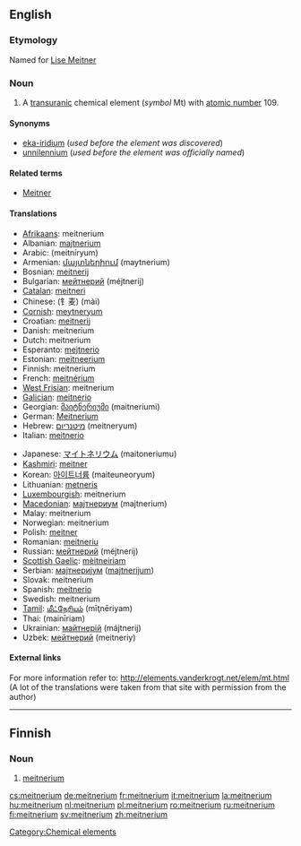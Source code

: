 {{see|Meitnerium}}
{{wikipedia}}
==English==

{{elements|Mt|hassium|Hs|darmstadtium|Ds}}

===Etymology===
Named for [[w:Lise Meitner|Lise Meitner]]

===Noun===
{{en-noun|-}}

# A [[transuranic]] chemical element (''symbol'' Mt) with [[atomic number]] 109.

====Synonyms====
* [[eka-iridium]] (''used before the element was discovered'')
* [[unnilennium]] (''used before the element was officially named'')

====Related terms====
* [[w:Lise Meitner|Meitner]]

====Translations====
{{top}}
* [[Afrikaans]]: meitnerium
* Albanian: [[majtnerium]]
* Arabic: {{Arab|[[ميتنريوم]]}} (meitníryum) {{m}}
* Armenian: [[մայտներիում]] (maytnerium)
* Bosnian: [[meitnerij]]
* Bulgarian: [[мейтнерий]] (méjtnerij) {{m}}
* [[Catalan]]: [[meitneri]]
* Chinese: (钅麦) (mài)
* [[Cornish]]: [[meytneryum]]
* Croatian: [[meitnerij]]
* Danish: meitnerium
* Dutch: meitnerium {{n}}
* Esperanto: [[mejtnerio]]
* Estonian: [[meitneerium]]
* Finnish: meitnerium
* French: [[meitnérium]] {{m}}
* [[West Frisian]]: meitnerium
* [[Galician]]: [[meitnerio]]
* Georgian: [[მაიტნერიუმი]] (maitneriumi)
* German: [[Meitnerium]] {{n}}
* Hebrew: [[מיטנריום]] (meitneryum)
* Italian: [[meitnerio]] {{m}}
{{mid}}
* Japanese: [[マイトネリウム]] (maitoneriumu)
* [[Kashmiri]]: [[meitner]]
* Korean: [[마이트너륨]] (maiteuneoryum)
* Lithuanian: [[metneris]]
* [[Luxembourgish]]: meitnerium
* [[Macedonian]]: [[мајтнериум]] (majtnerium) {{m}}
* Malay: meitnerium
* Norwegian: meitnerium
* Polish: [[meitner]] {{m}}
* Romanian: [[meitneriu]] {{n}}
* Russian: [[мейтнерий]] (méjtnerij) {{m}}
* [[Scottish Gaelic]]: [[mèitneiriam]]
* Serbian: [[мајтнеријум]] ([[majtnerijum]]) {{m}}
* Slovak: meitnerium
* Spanish: [[meitnerio]] {{m}}
* Swedish: meitnerium
* [[Tamil]]: [[மீட்நேரியம்]] (mīţnēriyam)
* Thai: {{Thai|[[ไมต์นีเรียม]]}} (mainīriam)
* Ukrainian: [[майтнерій]] (májtnerij) {{m}}
* Uzbek: [[мейтнерий]] (meitneriy)
{{bottom}}

====External links====
For more information refer to:
http://elements.vanderkrogt.net/elem/mt.html
(A lot of the translations were taken from that site with permission from the author)

[[Category:Chemical elements]]

----

==Finnish==
{{wikipedia|lang=fi}}

===Noun===
{{fi-noun}}

# {{element|lang=fi}} [[#English|meitnerium]]

[[cs:meitnerium]]
[[de:meitnerium]]
[[fr:meitnerium]]
[[it:meitnerium]]
[[la:meitnerium]]
[[hu:meitnerium]]
[[nl:meitnerium]]
[[pl:meitnerium]]
[[ro:meitnerium]]
[[ru:meitnerium]]
[[fi:meitnerium]]
[[sv:meitnerium]]
[[zh:meitnerium]]
